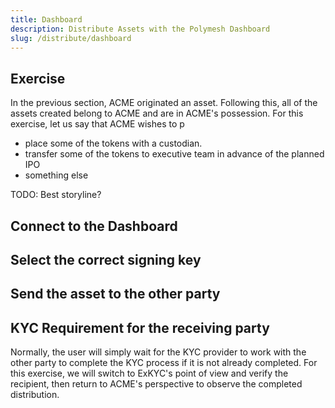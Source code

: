 ```yaml
---
title: Dashboard
description: Distribute Assets with the Polymesh Dashboard
slug: /distribute/dashboard
---
```


## Exercise

In the previous section, ACME originated an asset. Following this, all of the assets created belong to ACME and are in ACME's possession. For this exercise, let us say that ACME wishes to p

- place some of the tokens with a custodian.
- transfer some of the tokens to executive team in advance of the planned IPO
- something else

TODO: Best storyline?

## Connect to the Dashboard

## Select the correct signing key

## Send the asset to the other party

## KYC Requirement for the receiving party

Normally, the user will simply wait for the KYC provider to work with the other party to complete the KYC process if it is not already completed. For this exercise, we will switch to ExKYC's point of view and verify the recipient, then return to ACME's perspective to observe the completed distribution. 

